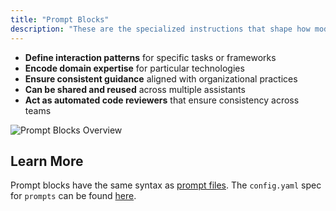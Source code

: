 ```yaml
---
title: "Prompt Blocks"
description: "These are the specialized instructions that shape how models respond:"
---
```


- **Define interaction patterns** for specific tasks or frameworks
- **Encode domain expertise** for particular technologies
- **Ensure consistent guidance** aligned with organizational practices
- **Can be shared and reused** across multiple assistants
- **Act as automated code reviewers** that ensure consistency across teams

![Prompt Blocks Overview](/images/customization/images/prompts-blocks-overview-17194d870840576f9a0dde548f2c70ec.png)

## Learn More[​](#learn-more "Direct link to Learn More")

Prompt blocks have the same syntax as [prompt files](/customization/prompts). The `config.yaml` spec for `prompts` can be found [here](/reference#prompts).
